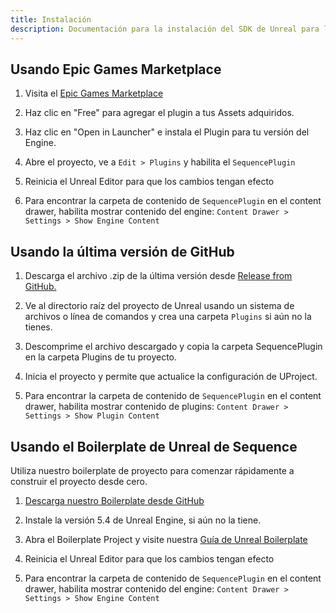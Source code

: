```yaml
---
title: Instalación
description: Documentación para la instalación del SDK de Unreal para la infraestructura de Sequence para juegos web3.
---
```


## Usando Epic Games Marketplace

1.  Visita el [Epic Games Marketplace](https://www.unrealengine.com/marketplace/en-US/product/sequence-embedded-wallets)

2.  Haz clic en "Free" para agregar el plugin a tus Assets adquiridos.

3.  Haz clic en "Open in Launcher" e instala el Plugin para tu versión del Engine.

4.  Abre el proyecto, ve a `Edit > Plugins` y habilita el `SequencePlugin`

5.  Reinicia el Unreal Editor para que los cambios tengan efecto

6.  Para encontrar la carpeta de contenido de `SequencePlugin` en el content drawer, habilita mostrar contenido del engine: `Content Drawer > Settings > Show Engine Content`

## Usando la última versión de GitHub

1.  Descarga el archivo .zip de la última versión desde [Release from GitHub.](https://github.com/0xsequence/sequence-unreal/releases)

2.  Ve al directorio raíz del proyecto de Unreal usando un sistema de archivos o línea de comandos y crea una carpeta `Plugins` si aún no la tienes.

3.  Descomprime el archivo descargado y copia la carpeta SequencePlugin en la carpeta Plugins de tu proyecto.

4.  Inicia el proyecto y permite que actualice la configuración de UProject.

5.  Para encontrar la carpeta de contenido de `SequencePlugin` en el content drawer, habilita mostrar contenido de plugins: `Content Drawer > Settings > Show Plugin Content`

## Usando el Boilerplate de Unreal de Sequence
Utiliza nuestro boilerplate de proyecto para comenzar rápidamente a construir el proyecto desde cero.
1.  [Descarga nuestro Boilerplate desde GitHub](https://github.com/0xsequence/unreal-embedded-wallet-boilerplate)

2.  Instale la versión 5.4 de Unreal Engine, si aún no la tiene.

3.  Abra el Boilerplate Project y visite nuestra [Guía de Unreal Boilerplate](/guides/unreal-ew-guide)

4.  Reinicia el Unreal Editor para que los cambios tengan efecto

5.  Para encontrar la carpeta de contenido de `SequencePlugin` en el content drawer, habilita mostrar contenido del engine: `Content Drawer > Settings > Show Engine Content`